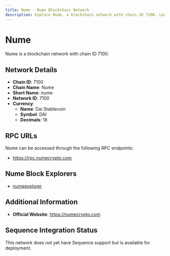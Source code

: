 ```yaml
--- 
title: Nume - Nume Blockchain Network
description: Explore Nume, a blockchain network with chain ID 7100. Learn about its native currency, Dai Stablecoin, and how to interact with the network.
---
```


# Nume

Nume is a blockchain network with chain ID 7100.

## Network Details

- **Chain ID**: 7100
- **Chain Name**: Nume
- **Short Name**: nume
- **Network ID**: 7100
- **Currency**: 
  - **Name**: Dai Stablecoin
  - **Symbol**: DAI
  - **Decimals**: 18

## RPC URLs

Nume can be accessed through the following RPC endpoints:

- https://rpc.numecrypto.com

## Nume Block Explorers

- [numeexplorer](https://explorer.numecrypto.com)

## Additional Information

- **Official Website**: https://numecrypto.com

## Sequence Integration Status

This network does not yet have Sequence support but is available for deployment.
